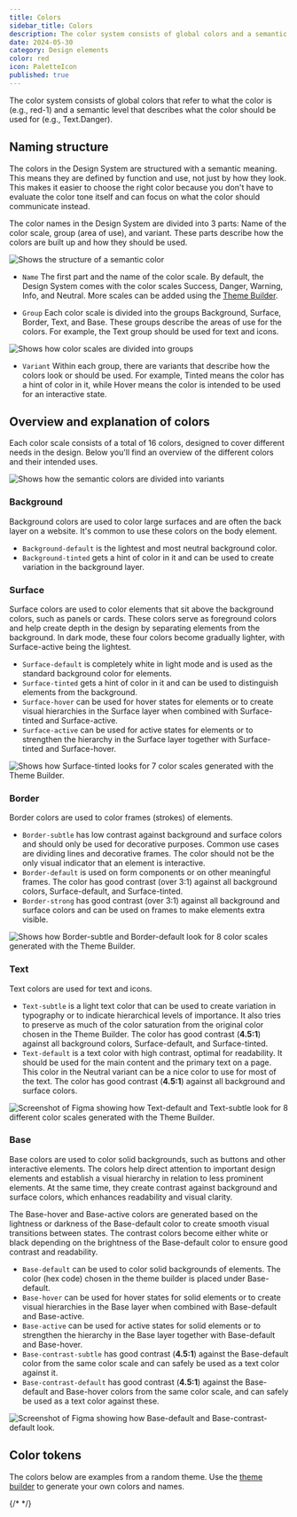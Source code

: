 ```yaml
---
title: Colors
sidebar_title: Colors
description: The color system consists of global colors and a semantic level that describes what the color should be used for.
date: 2024-05-30
category: Design elements
color: red
icon: PaletteIcon
published: true
---
```


The color system consists of global colors that refer to what the color is (e.g., red-1) and a semantic level that describes what the color should be used for (e.g., Text.Danger).

## Naming structure
The colors in the Design System are structured with a semantic meaning. 
This means they are defined by function and use, not just by how they look. 
This makes it easier to choose the right color because you don't have to evaluate the color tone itself and can focus on what the color should communicate instead.

The color names in the Design System are divided into 3 parts: Name of the color scale, group (area of use), and variant.
These parts describe how the colors are built up and how they should be used.

<Image
  src="/img/color-semantic.png"
  alt="Shows the structure of a semantic color"
  boxShadow={false}
/>

* `Name` The first part and the name of the color scale. 
By default, the Design System comes with the color scales Success, Danger, Warning, Info, and Neutral.
More scales can be added using the [Theme Builder](https://theme.designsystemet.no/).

* `Group` Each color scale is divided into the groups Background, Surface, Border, Text, and Base. 
These groups describe the areas of use for the colors. For example, the Text group should be used for text and icons.

<Image
  src="/img/fargeskala-success.png"
  alt="Shows how color scales are divided into groups"
  boxShadow={false}
  caption="Shows a color scale and the 5 groups that the colors are divided into."
/>

* `Variant` Within each group, there are variants that describe how the colors look or should be used. 
For example, Tinted means the color has a hint of color in it, while Hover means the color is intended to be used for an interactive state.

## Overview and explanation of colors
Each color scale consists of a total of 16 colors, designed to cover different needs in the design. 
Below you'll find an overview of the different colors and their intended uses.

<Image
  src="/img/color-tokens.png"
  alt="Shows how the semantic colors are divided into variants"
  boxShadow={false}
  caption="Shows how the semantic colors can be used in the design. The example uses four different color scales: Danger, Neutral, and two blue scales."
/>

<ColorInfoTable />

### Background
Background colors are used to color large surfaces and are often the back layer on a website. It's common to use these colors on the body element.

* `Background-default` is the lightest and most neutral background color.
* `Background-tinted` gets a hint of color in it and can be used to create variation in the background layer.

### Surface
Surface colors are used to color elements that sit above the background colors, such as panels or cards.
These colors serve as foreground colors and help create depth in the design by separating elements from the background.
In dark mode, these four colors become gradually lighter, with Surface-active being the lightest.

* `Surface-default` is completely white in light mode and is used as the standard background color for elements.
* `Surface-tinted` gets a hint of color in it and can be used to distinguish elements from the background.
* `Surface-hover` can be used for hover states for elements or to create visual hierarchies in the Surface layer when combined with Surface-tinted and Surface-active.
* `Surface-active` can be used for active states for elements or to strengthen the hierarchy in the Surface layer together with Surface-tinted and Surface-hover.

<Image
  src="/img/color-surface.png"
  alt="Shows how Surface-tinted looks for 7 color scales generated with the Theme Builder."
  boxShadow={false}
  caption="Shows how Surface-tinted looks for 7 color scales generated with the Theme Builder."
/>

### Border
Border colors are used to color frames (strokes) of elements.

* `Border-subtle` has low contrast against background and surface colors and should only be used for decorative purposes. 
Common use cases are dividing lines and decorative frames.
The color should not be the only visual indicator that an element is interactive.
* `Border-default` is used on form components or on other meaningful frames. 
The color has good contrast (over 3:1) against all background colors, Surface-default, and Surface-tinted.
* `Border-strong` has good contrast (over 3:1) against all background and surface colors and can be used on frames to make elements extra visible.

<Image
  src="/img/color-border.png"
  alt="Shows how Border-subtle and Border-default look for 8 color scales generated with the Theme Builder."
  boxShadow={false}
  caption="The first row shows colors with Border-subtle, while the second row shows Border-default."
/>

### Text
Text colors are used for text and icons.

* `Text-subtle` is a light text color that can be used to create variation in typography or to indicate hierarchical levels of importance.
It also tries to preserve as much of the color saturation from the original color chosen in the Theme Builder. 
The color has good contrast (**4.5:1**) against all background colors, Surface-default, and Surface-tinted.
* `Text-default` is a text color with high contrast, optimal for readability. 
It should be used for the main content and the primary text on a page.
This color in the Neutral variant can be a nice color to use for most of the text.
The color has good contrast (**4.5:1**) against all background and surface colors.

<Image
  src="/img/color-text.png"
  alt="Screenshot of Figma showing how Text-default and Text-subtle look for 8 different color scales generated with the Theme Builder."
  boxShadow={false}
  caption="Shows how Text-default and Text-subtle look for 8 different color scales generated with the Theme Builder."
/>

### Base
Base colors are used to color solid backgrounds, such as buttons and other interactive elements.
The colors help direct attention to important design elements and establish a visual hierarchy in relation to less prominent elements. 
At the same time, they create contrast against background and surface colors, which enhances readability and visual clarity.

The Base-hover and Base-active colors are generated based on the lightness or darkness of the Base-default color to create smooth visual transitions between states. 
The contrast colors become either white or black depending on the brightness of the Base-default color to ensure good contrast and readability.

* `Base-default` can be used to color solid backgrounds of elements. The color (hex code) chosen in the theme builder is placed under Base-default.
* `Base-hover` can be used for hover states for solid elements or to create visual hierarchies in the Base layer when combined with Base-default and Base-active.
* `Base-active` can be used for active states for solid elements or to strengthen the hierarchy in the Base layer together with Base-default and Base-hover.
* `Base-contrast-subtle` has good contrast (**4.5:1**) against the Base-default color from the same color scale and can safely be used as a text color against it.
* `Base-contrast-default` has good contrast (**4.5:1**) against the Base-default and Base-hover colors from the same color scale, and can safely be used as a text color against these.

<Image
  src="/img/color-base.png"
  alt="Screenshot of Figma showing how Base-default and Base-contrast-default look."
  boxShadow={false}
  caption="Shows boxes with Base-default as background and Base-contrast-default as text color."
/>

## Color tokens

The colors below are examples from a random theme.
Use the [theme builder](https://theme.designsystemet.no) to generate your own colors and names.

{/* <TokenList
  type="color"
  showThemePicker={true}
  showModeSwitcher={true}
/>
 */}
